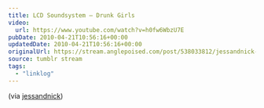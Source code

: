 ```yaml
---
title: LCD Soundsystem – Drunk Girls
video:
  url: https://www.youtube.com/watch?v=h0fw6WbzU7E
pubDate: 2010-04-21T10:56:16+00:00
updatedDate: 2010-04-21T10:56:16+00:00
originalUrl: https://stream.anglepoised.com/post/538033812/jessandnick-lcd-soundsystem-drunk-girls-hd
source: tumblr stream
tags:
  - "linklog"
---
```


(via [jessandnick][1])

[1]: http://tumblr.nickandjess.co.uk/post/537981599/lcd-soundsystem-drunk-girls-hd-via
